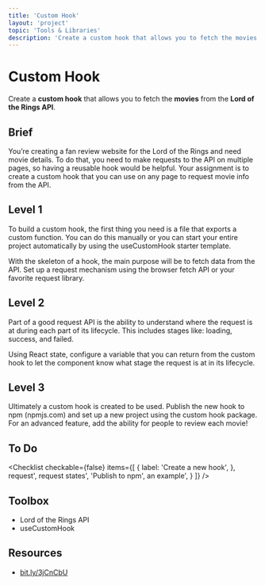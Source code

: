 ```yaml
---
title: 'Custom Hook'
layout: 'project'
topic: 'Tools & Libraries'
description: 'Create a custom hook that allows you to fetch the movies from the Lord of the Rings API.'
---
```



<ProjectHeader>

# Custom Hook

Create a <strong className="color-blue">custom hook</strong> that allows you to fetch the <strong className="color-purple">movies</strong> from the <strong className="color-purple">Lord of the Rings API</strong>.

</ProjectHeader>

<ProjectContent>

## Brief

You’re creating a fan review website for the Lord of the Rings and need movie details. To do that, you need to make requests to the API on multiple pages, so having a reusable hook would be helpful. Your assignment is to create a custom hook that you can use on any page to request movie info from the API.

## Level 1

To build a custom hook, the first thing you need is a file that exports a custom function. You can do this manually or you can start your entire project automatically by using the useCustomHook starter template.

With the skeleton of a hook, the main purpose will be to fetch data from the API. Set up a request mechanism using the browser fetch API or your favorite request library.

<LoginRequired>

## Level 2

Part of a good request API is the ability to understand where the request is at during each part of its lifecycle. This includes stages like: loading, success, and failed.

Using React state, configure a variable that you can return from the custom hook to let the component know what stage the request is at in its lifecycle.

## Level 3

Ultimately a custom hook is created to be used. Publish the new hook to npm (npmjs.com) and set up a new project using the custom hook package. For an advanced feature, add the ability for people to review each movie!

</LoginRequired>

</ProjectContent>

<ProjectSidebar>

## To Do

<Checklist checkable={false} items={[
  {
 label: 'Create a new hook',
 },
 request',
 request states',
 'Publish to npm',
 an example',
 }
]} />

## Toolbox
- Lord of the Rings API
- useCustomHook

## Resources
- [bit.ly/3jCnCbU](https://bit.ly/3jCnCbU)

</ProjectSidebar>